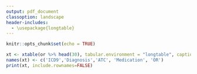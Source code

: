 ```yaml
---
output: pdf_document
classoption: landscape
header-includes:
  - \usepackage{longtable}
---
```

\fontsize{07}{08}
\selectfont

```r
knitr::opts_chunk$set(echo = TRUE)
```

```r
xt <- xtable(or %>% head(30), tabular.environment = "longtable", caption = "Odds ratios of main self-reported drugs and diagnosis associations")
names(xt) <- c('ICD9','Diagnosis','ATC', 'Medication', 'OR')
print(xt, include.rownames=FALSE)
```